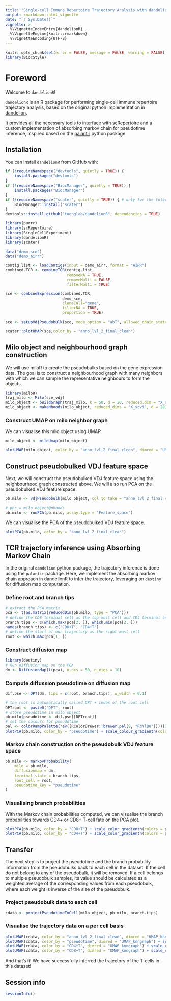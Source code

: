 ```yaml
---
title: "Single-cell Immune Repertoire Trajectory Analysis with dandelionR from sce and vdj combination"
output: rmarkdown::html_vignette
date: "`r Sys.Date()`"
vignette: >
  %\VignetteIndexEntry{dandelionR}
  %\VignetteEngine{knitr::rmarkdown}
  %\VignetteEncoding{UTF-8}
---
```

```r
knitr::opts_chunk$set(error = FALSE, message = FALSE, warning = FALSE)
library(BiocStyle)
```

# Foreword

Welcome to `dandelionR`!

`dandelionR` is an R package for performing single-cell immune repertoire trajectory analysis, based on the original python implementation in [dandelion](https://www.github.com/zktuong/dandelion). 

It provides all the necessary tools to interface with [scRepertoire](https://github.com/ncborcherding/scRepertoire) and a custom implementation of absorbing markov chain for pseudotime inference, inspired based on the [palantir](https://github.com/dpeerlab/Palantir) python package.

## Installation

You can install `dandelionR` from GitHub with:
```r
if (!requireNamespace("devtools", quietly = TRUE)) {
    install.packages("devtools")
}
if (!requireNamespace("BiocManager", quietly = TRUE)) {
    install.packages("BiocManager")
}
if (!requireNamespace("scater", quietly = TRUE)) { # only for the tutorial
    BiocManager::install("scater")
}
devtools::install_github("tuonglab/dandelionR", dependencies = TRUE)
```


```r
library(purrr)
library(scRepertoire)
library(SingleCellExperiment)
library(dandelionR)
library(scater)
```

```r
data("demo_sce")
data("demo_airr")
```

```r
contig.list <- loadContigs(input = demo_airr, format = "AIRR")
combined.TCR <- combineTCR(contig.list, 
                           removeNA = TRUE, 
                           removeMulti = FALSE, 
                           filterMulti = TRUE)
```

```r
sce <- combineExpression(combined.TCR, 
                         demo_sce, 
                         cloneCall="gene", 
                         filterNA = TRUE,
                         proportion = TRUE)
```

```r
sce <- setupVdjPseudobulk(sce, mode_option = "abT", allowed_chain_status = NULL,already.productive = TRUE, subsetby = "anno_lvl_2_final_clean", groups = c("CD8+T", "CD4+T", "ABT(ENTRY)", "DP(P)_T", "DP(Q)_T"))
```


```r
scater::plotUMAP(sce,color_by = "anno_lvl_2_final_clean")

```


## Milo object and neighbourhood graph construction
We will use miloR to create the pseudobulks based on the gene expression data. The goal is to construct a neighbourhood graph with many neighbors with which we can sample the representative neighbours to form the objects.

```r
library(miloR)
traj_milo <- Milo(sce_vdj)
milo_object <- buildGraph(traj_milo, k = 50, d = 20, reduced.dim = "X_scvi")
milo_object <- makeNhoods(milo_object, reduced_dims = "X_scvi", d = 20)
```
### Construct UMAP on milo neighbor graph

We can visualise this milo object using UMAP.

```r
milo_object <- miloUmap(milo_object)
```
```r
plotUMAP(milo_object, color_by = "anno_lvl_2_final_clean", dimred = "UMAP_knngraph")
```

## Construct pseudobulked VDJ feature space

Next, we will construct the pseudobulked VDJ feature space using the neighbourhood graph constructed above. We will also run PCA on the pseudobulked VDJ feature space.
```r
pb.milo <- vdjPseudobulk(milo_object, col_to_take = "anno_lvl_2_final_clean")

# pbs = milo_object@nhoods
pb.milo <- runPCA(pb.milo, assay.type = "Feature_space")
```

We can visualise the PCA of the pseudobulked VDJ feature space.
```r
plotPCA(pb.milo, color_by = "anno_lvl_2_final_clean")
```

## TCR trajectory inference using Absorbing Markov Chain

In the original `dandelion` python package, the trajectory inference is done using the `palantir` package. Here, we implement the absorbing markov chain approach in dandelionR to infer the trajectory, leveraging on `destiny` for diffusion map computation.

### Define root and branch tips
```r
# extract the PCA matrix
pca <- t(as.matrix(reducedDim(pb.milo, type = "PCA")))
# define the CD8 terminal cell as the top-most cell and CD4 terminal cell as the bottom-most cell
branch.tips <- c(which.max(pca[2, ]), which.min(pca[2, ]))
names(branch.tips) <- c("CD8+T", "CD4+T")
# define the start of our trajectory as the right-most cell
root <- which.max(pca[1, ])
```

### Construct diffusion map
```r
library(destiny)
# Run diffusion map on the PCA
dm <- DiffusionMap(t(pca), n_pcs = 50, n_eigs = 10)
```

### Compute diffussion pseudotime on diffusion map
```r
dif.pse <- DPT(dm, tips = c(root, branch.tips), w_width = 0.1)
```

```r
# the root is automatically called DPT + index of the root cell
DPTroot <- paste0("DPT", root)
# store pseudotime in milo object
pb.milo$pseudotime <- dif.pse[[DPTroot]]
# set the colours for pseudotime
pal <- colorRampPalette(rev((RColorBrewer::brewer.pal(9, "RdYlBu"))))(255)
plotPCA(pb.milo, color_by = "pseudotime") + scale_colour_gradientn(colours = pal)
```

### Markov chain construction on the pseudobulk VDJ feature space

```r
pb.milo <- markovProbability(
    milo = pb.milo,
    diffusionmap = dm,
    terminal_state = branch.tips,
    root_cell = root,
    pseudotime_key = "pseudotime"
)
```

### Visualising branch probabilities

With the Markov chain probabilities computed, we can visualise the branch probabilities towards CD4+ or CD8+ T-cell fate on the PCA plot.
```r
plotPCA(pb.milo, color_by = "CD8+T") + scale_color_gradientn(colors = pal)
plotPCA(pb.milo, color_by = "CD4+T") + scale_color_gradientn(colors = pal)
```

## Transfer

The next step is to project the pseudotime and the branch probability information from the pseudobulks back to each cell in the dataset. If the cell do not belong to any of the pseudobulk, it will be removed. If a cell belongs to multiple pseudobulk samples, its value should be calculated as a weighted average of the corresponding values from each pseudobulk, where each weight is inverse of the size of the pseudobulk.

### Project pseudobulk data to each cell
```r
cdata <- projectPseudotimeToCell(milo_object, pb.milo, branch.tips)
```

### Visualise the trajectory data on a per cell basis
```r
plotUMAP(cdata, color_by = "anno_lvl_2_final_clean", dimred = "UMAP_knngraph")
plotUMAP(cdata, color_by = "pseudotime", dimred = "UMAP_knngraph") + scale_color_gradientn(colors = pal)
plotUMAP(cdata, color_by = "CD4+T", dimred = "UMAP_knngraph") + scale_color_gradientn(colors = pal)
plotUMAP(cdata, color_by = "CD8+T", dimred = "UMAP_knngraph") + scale_color_gradientn(colors = pal)
```

And that's it! We have successfully inferred the trajectory of the T-cells in this dataset!

## Session info

```r
sessionInfo()
```


